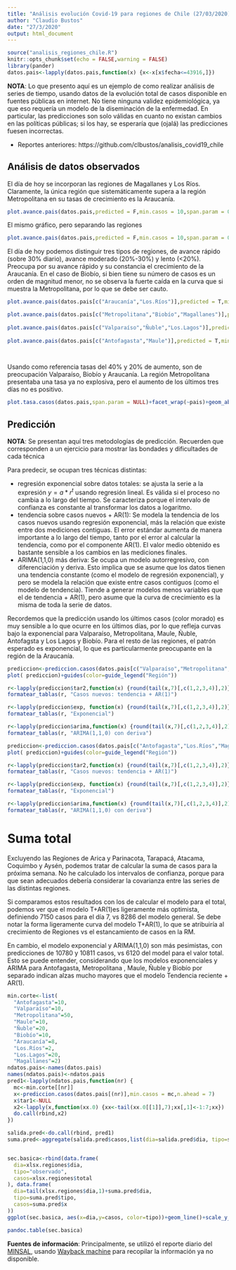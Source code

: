 ```yaml
---
title: "Análisis evolución Covid-19 para regiones de Chile (27/03/2020)"
author: "Claudio Bustos"
date: "27/3/2020"
output: html_document
---
```


```r
source("analisis_regiones_chile.R")
knitr::opts_chunk$set(echo = FALSE,warning = FALSE)
library(pander)
datos.pais<-lapply(datos.pais,function(x) {x<-x[x$fecha<=43916,]})
```

**NOTA**: Lo que presento aquí es un ejemplo de como realizar análisis de series de tiempo, usando datos de la evolución total de casos disponible en fuentes públicas en internet. No tiene ninguna validez epidemiológica, ya que eso requería un modelo de la diseminación de la enfermedad. En particular, las predicciones son solo válidas en cuanto no existan cambios en las políticas públicas; si los hay, se esperaría que (ojalá) las predicciones fuesen incorrectas.


* Reportes anteriores: https://github.com/clbustos/analisis_covid19_chile 

## Análisis de datos observados

El día de hoy se incorporan las regiones de Magallanes y Los Ríos. Claramente, la única región que sistemáticamente supera a la región Metropolitana en su tasas de crecimiento es la Araucanía.

```r
plot.avance.pais(datos.pais,predicted = F,min.casos = 10,span.param = 0.7)+viridis::scale_color_viridis(discrete=TRUE)+guides(color=guide_legend("Región"))+theme_bw()
```

El mismo gráfico, pero separando las regiones

```r
plot.avance.pais(datos.pais,predicted = F,min.casos = 10,span.param = 0.7)+viridis::scale_color_viridis(discrete=TRUE)+guides(color=guide_legend("Región"))+facet_wrap(~pais)
```


El día de hoy podemos distinguir tres tipos de regiones, de avance rápido (sobre 30% diario), avance moderado (20%-30%) y lento (<20%). Preocupa por su avance rápido y su constancia el crecimiento de la Araucanía. En el caso de Biobío, si bien tiene su número de casos es un orden de magnitud menor, no se observa la fuerte caída en la curva que si muestra la Metropolitana, por lo que se debe ser cauto.

```r

plot.avance.pais(datos.pais[c("Araucanía","Los.Ríos")],predicted = T,min.casos = 10, span.param = NULL)+facet_wrap(~pais)+scale_y_continuous(limits=c(NA,1500),trans="log10")+guides(color=guide_legend("Región"))

plot.avance.pais(datos.pais[c("Metropolitana","Biobío","Magallanes")],predicted = T,min.casos = 10, span.param = NULL)+facet_wrap(~pais)+scale_y_continuous(limits=c(NA,1500),trans="log10")+guides(color=guide_legend("Región"))
  
plot.avance.pais(datos.pais[c("Valparaíso","Ñuble","Los.Lagos")],predicted = T,min.casos = 10, span.param = NULL)+facet_wrap(~pais)+scale_y_continuous(limits=c(NA,1500),trans="log10")+guides(color=guide_legend("Región"))
  
plot.avance.pais(datos.pais[c("Antofagasta","Maule")],predicted = T,min.casos = 10, span.param = NULL)+facet_wrap(~pais)+scale_y_continuous(limits=c(NA,1500),trans="log10")+guides(color=guide_legend("Región"))

  
```

Usando como referencia tasas del 40% y 20% de aumento, son de preocupación Valparaíso, Biobío y Araucanía. La región Metropolitana presentaba una tasa ya no explosiva, pero el aumento de los últimos tres días no es positivo.

```r
plot.tasa.casos(datos.pais,span.param = NULL)+facet_wrap(~pais)+geom_abline(slope=0,intercept=1.2,col="darkgreen",alpha=0.5)+geom_abline(slope=0,intercept=1.4,col="orange",alpha=0.5)+guides(color=guide_legend("Región"))
```


## Predicción

**NOTA**: Se presentan aquí tres metodologías de predicción. Recuerden que corresponden a un ejercicio para mostrar las bondades y dificultades de cada técnica

Para predecir, se ocupan tres técnicas distintas:

* regresión exponencial sobre datos totales: se ajusta la serie a la expresión $y=a * r^t$ usando regresión lineal. Es válida si el proceso no cambia a lo largo del tiempo. Se caracteriza porque el intervalo de confianza es constante al transformar los datos a logaritmo. 
* tendencia sobre casos nuevos + AR(1): Se modela la tendencia de los casos nuevos usando regresión exponencial, más la relación que existe entre dos mediciones contiguas. El error estándar aumenta de manera importante a lo largo del tiempo, tanto por el error al calcular la tendencia, como por el componente AR(1). El valor medio obtenido es bastante sensible a los cambios en las mediciones finales.
* ARIMA(1,1,0) más deriva: Se ocupa un modelo autorregresivo, con diferenciación y deriva. Esto implica que se asume que los datos tienen una tendencia constante (como el modelo de regresión exponencial), y pero se modela la relación que existe entre casos contiguos (como el modelo de tendencia). Tiende a generar modelos menos variables que el de tendencia + AR(1), pero asume que la curva de crecimiento es la misma de toda la serie de datos.


Recordemos que la predicción usando los últimos casos (color morado) es muy sensible a lo que ocurre en los últimos días, por lo que refleja curvas bajo la exponencial para Valparaíso, Metropolitana, Maule, Ñuble, Antofagsta y Los Lagos y Biobío. Para el resto de las regiones, el patrón esperado es exponencial, lo que es particularmente preocupante en la región de la Araucanía.


```r
prediccion<-prediccion.casos(datos.pais[c("Valparaíso","Metropolitana","Maule","Ñuble","Biobío","Araucanía")],min.casos = 8)
plot( prediccion)+guides(color=guide_legend("Región"))
```


```r
r<-lapply(prediccion$tar2,function(x) {round(tail(x,7)[,c(1,2,3,4)],2)})
formatear_tablas(r, "Casos nuevos: tendencia + AR(1)")
```

```r
r<-lapply(prediccion$exp, function(x) {round(tail(x,7)[,c(1,2,3,4)],2)})
formatear_tablas(r, "Exponencial")
```


```r
r<-lapply(prediccion$arima,function(x) {round(tail(x,7)[,c(1,2,3,4)],2)})
formatear_tablas(r, "ARIMA(1,1,0) con deriva")
```


```r
prediccion<-prediccion.casos(datos.pais[c("Antofagasta","Los.Ríos","Magallanes", "Los.Lagos")],min.casos = 1)
plot( prediccion)+guides(color=guide_legend("Región"))
```

```r
r<-lapply(prediccion$tar2,function(x) {round(tail(x,7)[,c(1,2,3,4)],2)})
formatear_tablas(r, "Casos nuevos: tendencia + AR(1)")
```

```r
r<-lapply(prediccion$exp, function(x) {round(tail(x,7)[,c(1,2,3,4)],2)})
formatear_tablas(r, "Exponencial")
```


```r
r<-lapply(prediccion$arima,function(x) {round(tail(x,7)[,c(1,2,3,4)],2)})
formatear_tablas(r, "ARIMA(1,1,0) con deriva")
```

# Suma total
Excluyendo las Regiones de Arica y Parinacota, Tarapacá, Atacama, Coquimbo y Aysén, podemos tratar de calcular la suma de casos para la próxima semana. No he calculado los intervalos de confianza, porque para que sean adecuados debería considerar la covarianza entre las series de las distintas regiones.

Si comparamos estos resultados con los de calcular el modelo para el total, podemos ver que el modelo T+AR(1)es ligeramente más optimista, definiendo 7150 casos para el día 7, vs 8286 del modelo general. Se debe notar la forma ligeramente curva del modelo T+AR(1), lo que se atribuiría al crecimiento de Regiones vs el estancamiento de casos en la RM.

En cambio, el modelo exponencial y ARIMA(1,1,0) son más pesimistas, con predicciones de 10780 y 10811 casos, vs 6120 del model para el valor total. Esto se puede entender, considerando que los modelos exponenciales y ARIMA para Antofagasta, Metropolitana , Maule, Ñuble y Biobío por separado indican alzas mucho mayores que el modelo Tendencia reciente + AR(1).


```r

min.corte<-list(
  "Antofagasta"=10,
  "Valparaíso"=10,
  "Metropolitana"=50,
  "Maule"=10,
  "Ñuble"=20,      
  "Biobío"=10,
  "Araucanía"=8,
  "Los.Ríos"=2,
  "Los.Lagos"=20,
  "Magallanes"=2)
ndatos.pais<-names(datos.pais)
names(ndatos.pais)<-ndatos.pais
pred1<-lapply(ndatos.pais,function(nr) {
  mc<-min.corte[[nr]]
  x<-prediccion.casos(datos.pais[(nr)],min.casos = mc,n.ahead = 7)
  x$tar1<-NULL
  x2<-lapply(x,function(xx.0) {xx<-tail(xx.0[[1]],7);xx[,1]<-1:7;xx})
  do.call(rbind,x2)
})

salida.pred<-do.call(rbind, pred1)
suma.pred<-aggregate(salida.pred$casos,list(dia=salida.pred$dia, tipo=salida.pred$tipo), sum)


sec.basica<-rbind(data.frame(
  dia=xlsx.regiones$dia,
  tipo="observado",
  casos=xlsx.regiones$total
), data.frame(
  dia=tail(xlsx.regiones$dia,1)+suma.pred$dia,
  tipo=suma.pred$tipo,
  casos=suma.pred$x
))
ggplot(sec.basica, aes(x=dia,y=casos, color=tipo))+geom_line()+scale_y_continuous(trans="log10")
```

```r
pandoc.table(sec.basica)
```

**Fuentes de información**:
Principalmente, se utilizó el reporte diario del [MINSAL](https://www.minsal.cl/nuevo-coronavirus-2019-ncov/casos-confirmados-en-chile-covid-19/), usando [Wayback machine](https://archive.org/web/) para recopilar la información ya no disponible.

